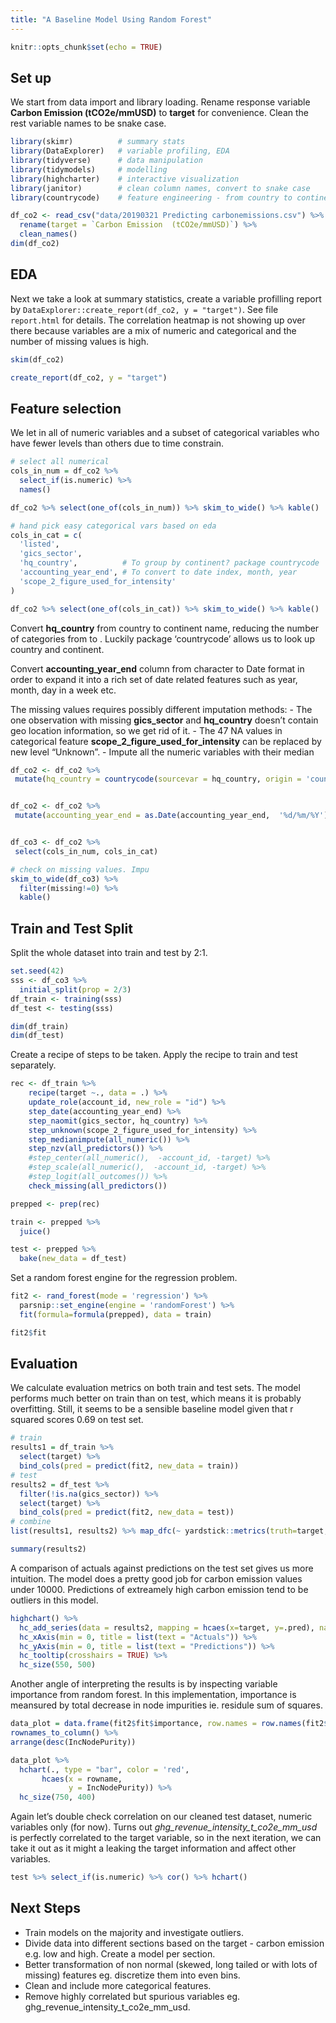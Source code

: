 ```yaml
---
title: "A Baseline Model Using Random Forest"
---
```

```r
knitr::opts_chunk$set(echo = TRUE)
```

## Set up

We start from data import and library loading. Rename response variable **Carbon Emission  (tCO2e/mmUSD)** to **target** for convenience. Clean the rest variable names to be snake case.

```r
library(skimr)          # summary stats
library(DataExplorer)   # variable profiling, EDA
library(tidyverse)      # data manipulation
library(tidymodels)     # modelling
library(highcharter)    # interactive visualization
library(janitor)        # clean column names, convert to snake case
library(countrycode)    # feature engineering - from country to continent
```


```r
df_co2 <- read_csv("data/20190321 Predicting carbonemissions.csv") %>% 
  rename(target = `Carbon Emission  (tCO2e/mmUSD)`) %>% 
  clean_names()
dim(df_co2)
```


## EDA

Next we take a look at summary statistics, create a variable profilling report by `DataExplorer::create_report(df_co2, y = "target")`. See file `report.html` for details. The correlation heatmap is not showing up over there because variables are a mix of numeric and categorical and the number of missing values is high. 

```r
skim(df_co2)
```


```r
create_report(df_co2, y = "target")
```


## Feature selection

We let in all of numeric variables and a subset of categorical variables who have fewer levels than others due to time constrain.

```r
# select all numerical
cols_in_num = df_co2 %>% 
  select_if(is.numeric) %>% 
  names()

df_co2 %>% select(one_of(cols_in_num)) %>% skim_to_wide() %>% kable()
```


```r
# hand pick easy categorical vars based on eda
cols_in_cat = c(
  'listed',
  'gics_sector',
  'hq_country',          # To group by continent? package countrycode
  'accounting_year_end', # To convert to date index, month, year
  'scope_2_figure_used_for_intensity'
)

df_co2 %>% select(one_of(cols_in_cat)) %>% skim_to_wide() %>% kable()
```


Convert **hq_country** from country to continent name, reducing the number of categories from  to . Luckily package 'countrycode' allows us to look up country and continent. 

Convert **accounting_year_end** column from character to Date format in order to expand it into a rich set of date related features such as year, month, day in a week etc.

The missing values requires possibly different imputation methods:
- The one observation with missing **gics_sector** and **hq_country** doesn't contain geo location information, so we get rid of it. 
- The 47 NA values in categorical feature **scope_2_figure_used_for_intensity** can be replaced by new level "Unknown".
- Impute all the numeric variables with their median


```r
df_co2 <- df_co2 %>% 
 mutate(hq_country = countrycode(sourcevar = hq_country, origin = 'country.name', destination = 'continent')) 


df_co2 <- df_co2 %>% 
 mutate(accounting_year_end = as.Date(accounting_year_end,  '%d/%m/%Y'))


df_co3 <- df_co2 %>% 
 select(cols_in_num, cols_in_cat)

# check on missing values. Impu
skim_to_wide(df_co3) %>% 
  filter(missing!=0) %>% 
  kable()
```


## Train and Test Split

Split the whole dataset into train and test by 2:1.

```r
set.seed(42)
sss <- df_co3 %>% 
  initial_split(prop = 2/3)
df_train <- training(sss)
df_test <- testing(sss)

dim(df_train)
dim(df_test)
```

Create a recipe of steps to be taken. Apply the recipe to train and test separately. 

```r
rec <- df_train %>% 
    recipe(target ~., data = .) %>% 
    update_role(account_id, new_role = "id") %>% 
    step_date(accounting_year_end) %>% 
    step_naomit(gics_sector, hq_country) %>% 
    step_unknown(scope_2_figure_used_for_intensity) %>% 
    step_medianimpute(all_numeric()) %>% 
    step_nzv(all_predictors()) %>% 
    #step_center(all_numeric(),  -account_id, -target) %>% 
    #step_scale(all_numeric(),  -account_id, -target) %>% 
    #step_logit(all_outcomes()) %>% 
    check_missing(all_predictors())

prepped <- prep(rec)

train <- prepped %>% 
  juice()

test <- prepped %>% 
  bake(new_data = df_test)
```


Set a random forest engine for the regression problem.

```r
fit2 <- rand_forest(mode = 'regression') %>%
  parsnip::set_engine(engine = 'randomForest') %>%
  fit(formula=formula(prepped), data = train)

fit2$fit
```



## Evaluation

We calculate evaluation metrics on both train and test sets. The model performs much better on train than on test, which means it is probably overfitting. Still, it seems to be a sensible baseline model given that r squared scores 0.69 on test set.

```r
# train
results1 = df_train %>% 
  select(target) %>% 
  bind_cols(pred = predict(fit2, new_data = train)) 
# test
results2 = df_test %>% 
  filter(!is.na(gics_sector)) %>% 
  select(target) %>% 
  bind_cols(pred = predict(fit2, new_data = test))
# combine
list(results1, results2) %>% map_dfc(~ yardstick::metrics(truth=target, estimate=.pred, data=.x)) %>% select(-contains('.estimator')) %>% select(-.metric1) %>% set_names('Metric', 'Train Score', 'Test Score')

summary(results2)
```

A comparison of actuals against predictions on the test set gives us more intuition. The model does a pretty good job for carbon emission values under 10000. Predictions of extreamely high carbon emission tend to be outliers in this model.

```r
highchart() %>%
  hc_add_series(data = results2, mapping = hcaes(x=target, y=.pred), name = "Actuals VS Predictions", type = "scatter", color = "darkblue", alpha=0.5, marker = list(radius = 3)) %>%
  hc_xAxis(min = 0, title = list(text = "Actuals")) %>%
  hc_yAxis(min = 0, title = list(text = "Predictions")) %>%
  hc_tooltip(crosshairs = TRUE) %>% 
  hc_size(550, 500)
```

Another angle of interpreting the results is by inspecting variable importance from random forest. In this implementation, importance is meansured by total decrease in node impurities ie. residule sum of squares.  

```r
data_plot = data.frame(fit2$fit$importance, row.names = row.names(fit2$fit$importance)) %>%
rownames_to_column() %>%
arrange(desc(IncNodePurity))

data_plot %>% 
  hchart(., type = "bar", color = 'red',
       hcaes(x = rowname, 
             y = IncNodePurity)) %>% 
  hc_size(750, 400)
```

Again let's double check correlation on our cleaned test dataset, numeric variables only (for now). Turns out *ghg_revenue_intensity_t_co2e_mm_usd* is perfectly correlated to the target variable, so in the next iteration, we can take it out as it might a leaking the target information and affect other variables. 

```r
test %>% select_if(is.numeric) %>% cor() %>% hchart()
```



## Next Steps

- Train models on the majority and investigate outliers.
- Divide data into different sections based on the target - carbon emission e.g. low and high. Create a model per section.
- Better transformation of non normal (skewed, long tailed or with lots of missing) features eg. discretize them into even bins.
- Clean and include more categorical features. 
- Remove highly correlated but spurious variables eg. ghg_revenue_intensity_t_co2e_mm_usd.



